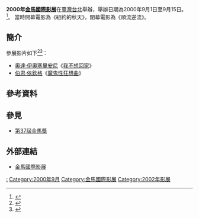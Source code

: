 {{Expand|time=2016-03-10T21:02:43+00:00}}
{{Infobox film festival
| name           = 2000年金馬國際影展
| logo           = 
| logo_alt       =
| logo_size      = 
| image          = 
| image_alt      =
| image_size     = 
| caption        = 
| opening        = 《[[纽约的秋天|纽约的秋天]]》<ref>{{cite news|title=陈冲携新片《纽约的秋天》角逐台湾金马奖|url=http://ent.sina.com.cn/film/old/8096.html|accessdate=2016-03-11|date=2000-07-14|archive-date=2016-03-11|archive-url=https://web.archive.org/web/20160311123405/http://ent.sina.com.cn/film/old/8096.html|dead-url=no}}</ref>
| closing        = 《[[顺流逆流|顺流逆流]]》<ref>{{cite news|title=徐克为本届“金马”落幕(附图)|url=http://ent.sina.com.cn/film/chinese/2000-08-08/12993.html|accessdate=2016-03-11|date=2000-08-08|archive-date=2016-03-11|archive-url=https://web.archive.org/web/20160311123407/http://ent.sina.com.cn/film/chinese/2000-08-08/12993.html|dead-url=no}}</ref>
| location       = {{ROC}}[[台北|台北]]
| founded        = 1980年
| awardsreceived = 
| awards         = 
| films          = 
| directors      = 
| producers      = 
| writers        = 
| starring       = 
| host           = [[臺北金馬影展執行委員會|臺北金馬影展執行委員會]]
| number         = 
| date           = 2000年年9月1日至9月15日
| language       = [[汉语|汉语]]、[[英语|英语]]
| website        = 
| chronology     = 
| preceded_by    = [[1999年金馬國際影展|1999年金馬國際影展]]
| followed_by    = [[2001年金馬國際影展|2001年金馬國際影展]]
}}
'''2000年[[金馬國際影展|金馬國際影展]]'''在[[臺灣|臺灣]][[台北|台北]]舉辦，舉辦日期為2000年9月1日至9月15日。<ref>{{cite news|title=2000年金马影展全接触(附图)|url=http://ent.sina.com.cn/film/chinese/2000-08-08/12963.html|accessdate=2016-03-11|date=2000-08-08|archive-date=2016-03-11|archive-url=https://web.archive.org/web/20160311123903/http://ent.sina.com.cn/film/chinese/2000-08-08/12963.html|dead-url=no}}</ref>。
當時開幕電影為《紐約的秋天》，閉幕電影為《順流逆流》。

== 簡介 ==
參展影片如下<ref>{{cite news|title=《柏林影展》「神隱少女」勇擒「金熊」|url=http://old.ltn.com.tw/2002/new/feb/18/today-show6.htm|accessdate=2016-03-11|date=2001-02-18|archive-date=2017-03-28|archive-url=https://web.archive.org/web/20170328203508/http://old.ltn.com.tw/2002/new/feb/18/today-show6.htm|dead-url=no}}</ref><ref>{{cite news|title=德国影片《魔鬼-性-狂想曲》性感海报曝光|url=http://ent.sina.com.cn/m/f/24408.html|accessdate=2016-03-11|date=2000-11-28|archive-date=2017-03-28|archive-url=https://web.archive.org/web/20170328203429/http://ent.sina.com.cn/m/f/24408.html|dead-url=no}}</ref>：
* [[奧達·伊奧塞里安尼|奧達·伊奧塞里安尼]]《[[我不想回家|我不想回家]]》
* [[伯恩·依欽格|伯恩·依欽格]]《[[魔鬼性狂想曲|魔鬼性狂想曲]]》

==參考資料==
{{Reflist}}

==參見==
*[[第37屆金馬獎|第37屆金馬獎]]

== 外部連結 ==
* [http://www.goldenhorse.org.tw/film/about/overview/ 金馬國際影展]{{Wayback|url=http://www.goldenhorse.org.tw/film/about/overview/ |date=20170427234052 }}

{{金馬國際影展}}

[[Category:2000年臺灣電影|:]]
[[Category:2000年9月|Category:2000年9月]]
[[Category:金馬國際影展|Category:金馬國際影展]]
[[Category:2002年影展|Category:2002年影展]]